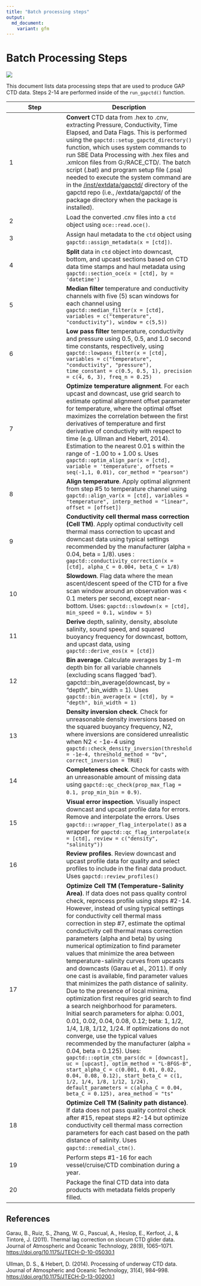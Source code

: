 ```yaml
---
title: "Batch processing steps"
output:
  md_document:
    variant: gfm
---
```


# Batch Processing Steps

![](/doc/assets/gapctd_workflow.png)


This document lists data processing steps that are used to produce GAP CTD data. Steps 2-14 are performed inside of the `run_gapctd()` function.

| Step | Description |
|------------------------------------|------------------------------------|
| 1    | <b>Convert</b> CTD data from .hex to .cnv, extracting Pressure, Conductivity, Time Elapsed, and Data Flags. This is performed using the `gapctd::setup_gapctd_directory()` function, which uses system commands to run SBE Data Processing with .hex files and .xmlcon files from G:/RACE_CTD/. The batch script (.bat) and program setup file (.psa) needed to execute the system command are in the [/inst/extdata/gapctd/](/inst/extdata/gapctd/) directory of the gapctd repo (i.e., /extdata/gapctd/ of the package directory when the package is installed). |
| 2    | Load the converted .cnv files into a `ctd` object using `oce::read.oce()`. |
| 3    | Assign haul metadata to the `ctd` object using `gapctd::assign_metadata(x = [ctd])`. |
| 4    | <b>Split</b> data in `ctd` object into downcast, bottom, and upcast sections based on CTD data time stamps and haul metadata using `gapctd::section_oce(x = [ctd], by = 'datetime')` |
| 5    | <b>Median filter</b> temperature and conductivity channels with five (5) scan windows for each channel using `gapctd::median_filter(x = [ctd], variables = c("temperature", "conductivity"), window = c(5,5))` |
| 6    | <b>Low pass filter</b> temperature, conductivity and pressure using 0.5, 0.5, and 1.0 second time constants, respectively, using `gapctd::lowpass_filter(x = [ctd], variables = c("temperature", "conductivity", "pressure"), time_constant = c(0.5, 0.5, 1), precision = c(4, 6, 3), freq_n = 0.25)` |
| 7    | <b>Optimize temperature alignment</b>. For each upcast and downcast, use grid search to estimate optimal alignment offset parameter for temperature, where the optimal offset maximizes the correlation between the first derivatives of temperature and first derivative of conductivity with respect to time (e.g. Ullman and Hebert, 2014). Estimation to the nearest 0.01 s within the range of -1.00 to + 1.00 s. Uses `gapctd::optim_align_par(x = [ctd], variable = 'temperature', offsets = seq(-1,1, 0.01), cor_method = "pearson")` |
| 8    | <b>Align temperature</b>. Apply optimal alignment from step #5 to temperature channel using `gapctd::align_var(x = [ctd], variables = "temperature", interp_method = "linear", offset = [offset])`  |
| 9    | <b>Conductivity cell thermal mass correction (Cell TM)</b>. Apply optimal conductivity cell thermal mass correction to upcast and downcast data using typical settings recommended by the manufacturer (alpha = 0.04, beta = 1/8). uses : `gapctd::conductivity_correction(x = [ctd], alpha_C = 0.004, beta_C = 1/8)` |
| 10   | <b>Slowdown</b>. Flag data where the mean ascent/descent speed of the CTD for a five scan window around an observation was < 0.1 meters per second, except near-bottom. Uses: `gapctd::slowdown(x = [ctd], min_speed = 0.1, window = 5)` |
| 11   | <b>Derive</b> depth, salinity, density, absolute salinity, sound speed, and squared buoyancy frequency for downcast, bottom, and upcast data, using `gapctd::derive_eos(x = [ctd])` |
| 12   | <b>Bin average</b>. Calculate averages by 1-m depth bin for all variable channels (excluding scans flagged 'bad'). gapctd:::bin_average(downcast, by = "depth", bin_width = 1). Uses `gapctd::bin_average(x = [ctd], by = "depth", bin_width = 1)` |
| 13   | <b>Density inversion check</b>. Check for unreasonable density inversions based on the squared buoyancy frequency, N2, where inversions are considered unrealistic when N2 < -1e-4 using `gapctd::check_density_inversion(threshold  = -1e-4, threshold_method = "bv", correct_inversion = TRUE)`  |
| 14   | <b>Completeness check</b>. Check for casts with an unreasonable amount of missing data using `gapctd::qc_check(prop_max_flag = 0.1, prop_min_bin = 0.9)`. |
| 15   | <b>Visual error inspection</b>. Visually inspect downcast and upcast profile data for errors. Remove and interpolate the errors. Uses `gapctd:::wrapper_flag_interpolate()` as a wrapper for `gapctd::qc_flag_interpolate(x = [ctd], review = c("density", "salinity"))` |
| 16   | <b>Review profiles</b>. Review downcast and upcast profile data for quality and select profiles to include in the final data product. Uses `gapctd::review_profiles()`|
| 17   | <b>Optimize Cell TM (Temperature-Salinity Area)</b>. If data does not pass quality control check, reprocess profile using steps #2-14. However, instead of using typical settings for conductivity cell thermal mass correction in step #7, estimate the optimal conductivity cell thermal mass correction parameters (alpha and beta) by using numerical optimization to find parameter values that minimize the area between temperature-salinity curves from upcasts and downcasts (Garau et al., 2011). If only one cast is available, find parameter values that minimizes the path distance of salinity. Due to the presence of local minima, optimization first requires grid search to find a search neighborhood for parameters. Initial search parameters for alpha: 0.001, 0.01, 0.02, 0.04, 0.08, 0.12; beta: 1, 1/2, 1/4, 1/8, 1/12, 1/24. If optimizations do not converge, use the typical values recommended by the manufacturer (alpha = 0.04, beta = 0.125). Uses: `gapctd:::optim_ctm_pars(dc = [downcast], uc = [upcast], optim_method = "L-BFGS-B", start_alpha_C = c(0.001, 0.01, 0.02, 0.04, 0.08, 0.12), start_beta_C = c(1, 1/2, 1/4, 1/8, 1/12, 1/24), default_parameters = c(alpha_C = 0.04, beta_C = 0.125), area_method = "ts"`|
| 18   | <b>Optimize Cell TM (Salinity path distance)</b>. If data does not pass quality control check after #15, repeat steps #2-14 but optimize conductivity cell thermal mass correction parameters for each cast based on the path distance of salinity. Uses `gapctd::remedial_ctm()`.
| 19   | Perform steps #1-16 for each vessel/cruise/CTD combination during a year. |
| 20   | Package the final CTD data into data products with metadata fields properly filled. |


## References

Garau, B., Ruiz, S., Zhang, W. G., Pascual, A., Heslop, E., Kerfoot, J., & Tintoré, J. (2011). Thermal lag correction on slocum CTD glider data. Journal of Atmospheric and Oceanic Technology, 28(9), 1065–1071. [https://doi.org/10.1175/JTECH-D-10-05030.1](https://doi.org/10.1175/JTECH-D-10-05030.1)

Ullman, D. S., & Hebert, D. (2014). Processing of underway CTD data. Journal of Atmospheric and Oceanic Technology, 31(4), 984–998. [https://doi.org/10.1175/JTECH-D-13-00200.1](https://doi.org/10.1175/JTECH-D-13-00200.1)
